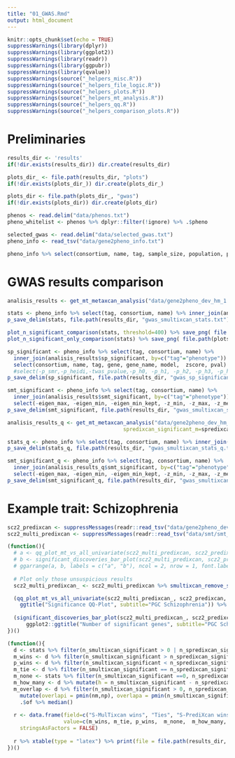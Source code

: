 ```yaml
---
title: "01_GWAS.Rmd"
output: html_document
---
```


```r
knitr::opts_chunk$set(echo = TRUE)
suppressWarnings(library(dplyr))
suppressWarnings(library(ggplot2))
suppressWarnings(library(readr))
suppressWarnings(library(ggpubr))
suppressWarnings(library(qvalue))
suppressWarnings(source("_helpers_misc.R"))
suppressWarnings(source("_helpers_file_logic.R"))
suppressWarnings(source("_helpers_plots.R"))
suppressWarnings(source("_helpers_mt_analysis.R"))
suppressWarnings(source("_helpers_qq.R"))
suppressWarnings(source("_helpers_comparison_plots.R"))
```

# Preliminaries

```r
results_dir <- 'results'
if(!dir.exists(results_dir)) dir.create(results_dir)

plots_dir_ <- file.path(results_dir, "plots")
if(!dir.exists(plots_dir_)) dir.create(plots_dir_)

plots_dir <- file.path(plots_dir_, "gwas")
if(!dir.exists(plots_dir)) dir.create(plots_dir)
```

```r
phenos <- read.delim("data/phenos.txt")
pheno_whitelist <- phenos %>% dplyr::filter(!ignore) %>% .$pheno

selected_gwas <- read.delim("data/selected_gwas.txt")
pheno_info <- read_tsv("data/gene2pheno_info.txt")
```

```r
pheno_info %>% select(consortium, name, tag, sample_size, population, portal, pubmed_paper_link) %>% p_save_delim(file.path(results_dir, "gwas_traits.txt"))
```

# GWAS results comparison

```r
analisis_results <- get_mt_metaxcan_analysis("data/gene2pheno_dev_hm_1.5", "data/smt/smt_gwas_ccn_30")#, verbose=TRUE)
```

```r
stats <- pheno_info %>% select(tag, consortium, name) %>% inner_join(analisis_results$stats, by="tag")
p_save_delim(stats, file.path(results_dir, "gwas_smultixcan_stats.txt"))

plot_n_significant_comparison(stats, threshold=400) %>% save_png( file.path(plots_dir, "smt_vs_sp_number_significant.png"), height=800, width=800)
plot_n_significant_only_comparison(stats) %>% save_png( file.path(plots_dir, "smt_only_vs_sp_only_number_significant.png"), height=800, width=800)

sp_significant <- pheno_info %>% select(tag, consortium, name) %>% 
  inner_join(analisis_results$sp_significant, by=c("tag"="phenotype")) %>%
  select(consortium, name, tag, gene, gene_name, model,  zscore, pval) %>% rename(pvalue=pval)
  #select(-p_smr,-p_heidi,-twas_pvalue,-p_h0, -p_h1, -p_h2, -p_h3, -p_h4, -pred_perf_r2, -pred_perf_pval, -pred_perf_qval, -n_snps_used, -n_snps_model) %>% rename(pvalue=pval)
p_save_delim(sp_significant, file.path(results_dir, "gwas_sp_significant.txt"))

smt_significant <- pheno_info %>% select(tag, consortium, name) %>% 
  inner_join(analisis_results$smt_significant, by=c("tag"="phenotype")) %>%
  select(-eigen_max, -eigen_min, -eigen_min_kept, -z_min, -z_max, -z_mean, -z_sd, -tmi, -status)
p_save_delim(smt_significant, file.path(results_dir, "gwas_smultixcan_significant.txt"))

```

```r
analisis_results_q <- get_mt_metaxcan_analysis("data/gene2pheno_dev_hm_1.5", "data/smt/smt_gwas_ccn_30", stats_f_=get_m_smt_stats_q_, 
                                     spredixcan_significant_m=spredixcan_significant_gtex_q_, smt_significant_m=smt_significant_minus_suspicious_q_, verbose = TRUE)
```

```r
stats_q <- pheno_info %>% select(tag, consortium, name) %>% inner_join(analisis_results_q$stats, by="tag")
p_save_delim(stats_q, file.path(results_dir, "gwas_smultixcan_stats_q.txt"))

smt_significant_q <- pheno_info %>% select(tag, consortium, name) %>% 
  inner_join(analisis_results_q$smt_significant, by=c("tag"="phenotype")) %>%
  select(-eigen_max, -eigen_min, -eigen_min_kept, -z_min, -z_max, -z_mean, -z_sd, -tmi, -status)
p_save_delim(smt_significant_q, file.path(results_dir, "gwas_smultixcan_significant_q.txt"))

```

# Example trait: Schizophrenia


```r
scz2_predixcan <- suppressMessages(readr::read_tsv("data/gene2pheno_dev_hm_1.5/pgc.scz2.txt")) %>% select(gene=gene, gene_name=gene_name,tissue=model,pvalue=pval)
scz2_multi_predixcan <- suppressMessages(readr::read_tsv("data/smt/smt_gwas_ccn_30/pgc.scz2_ccn_30.txt"))
```

```r
(function(){
  # a <- qq_plot_mt_vs_all_univariate(scz2_multi_predixcan, scz2_predixcan, "Brain_Cerebellum") +ggtitle("Significance QQ-Plot", subtitle="PGC Schizophrenia")
  # b <- significant_discoveries_bar_plot(scz2_multi_predixcan, scz2_predixcan, "Brain_Cerebellum") + ggplot2::ggtitle("Significant Associations", subtitle="PGC Schizophrenia")
  # ggarrange(a, b, labels = c("a", "b"), ncol = 2, nrow = 1, font.label = list(size = 30, face = "bold")) %>% save_png(file.path(plots_dir, "PGC_scz2_supp_signif.png"), 600, 1200)
  
  # Plot only those unsuspicious results
  scz2_multi_predixcan_ <- scz2_multi_predixcan %>% smultixcan_remove_suspicious()

  (qq_plot_mt_vs_all_univariate(scz2_multi_predixcan_, scz2_predixcan, "Brain_Cerebellum", "S-MultiXcan", "S-PrediXcan") +
    ggtitle("Significance QQ-Plot", subtitle="PGC Schizophrenia")) %>% save_png(file.path(plots_dir, "PGC_scz2_qq.png"), 600, 600)
  
  (significant_discoveries_bar_plot(scz2_multi_predixcan_, scz2_predixcan, "Brain_Cerebellum", "S-MultiXcan", "S-PrediXcan") + 
      ggplot2::ggtitle("Number of significant genes", subtitle="PGC Schizophrenia")) %>% save_png(file.path(plots_dir, "PGC_scz2_significant_bars.png"), 600, 600)
})()
```

```r
(function(){
  d <- stats %>% filter(n_smultixcan_significant > 0 | n_spredixcan_significant > 0)
  m_wins <- d %>% filter(n_smultixcan_significant > n_spredixcan_significant) %>% nrow()
  p_wins <- d %>% filter(n_smultixcan_significant < n_spredixcan_significant) %>% nrow()
  m_tie <- d %>% filter(n_smultixcan_significant == n_spredixcan_significant) %>% nrow() 
  m_none <- stats %>% filter(n_smultixcan_significant ==0, n_spredixcan_significant == 0) %>% nrow()
  m_how_many <- d %>% mutate(h = n_smultixcan_significant - n_spredixcan_significant) %>% .$h %>% median()
  m_overlap <- d %>% filter(n_smultixcan_significant > 0, n_spredixcan_significant > 0) %>%mutate(nm = n_smultixcan_significant - n_smultixcan_only, np = n_spredixcan_significant - n_spredixcan_only) %>%
    mutate(overlapi = pmin(nm,np), overlapa = pmin(n_smultixcan_significant, n_spredixcan_significant)) %>% mutate(of = overlapi*100.0/overlapa) %>% #mutate(of = pmin(of, 100)) %>% 
    .$of %>% median()
  
  r <- data.frame(field=c("S-MulTixcan wins", "Ties", "S-PrediXcan wins", "No detection", "S-MulTixcan Median Improvement", "Median overlap"),
                  value=c(m_wins, m_tie, p_wins,  m_none,  m_how_many, m_overlap),
    stringsAsFactors = FALSE)
  
  r %>% xtable(type = "latex") %>% print(file = file.path(results_dir, "gwas_summary.tex"))
})()
```